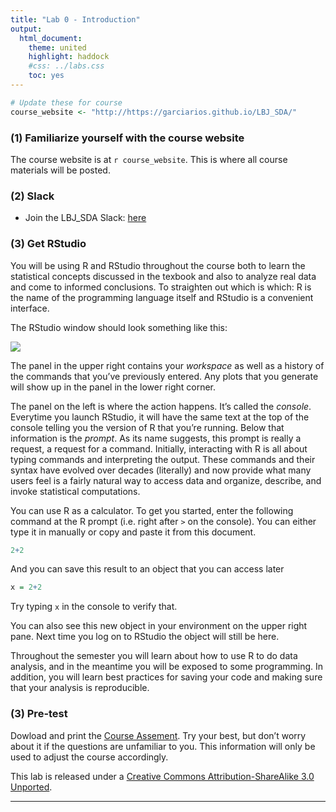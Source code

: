 ```yaml
---
title: "Lab 0 - Introduction"
output:
  html_document:
    theme: united
    highlight: haddock
    #css: ../labs.css
    toc: yes
---
```


```r
# Update these for course
course_website <- "http://https://garciarios.github.io/LBJ_SDA/" 

```


### (1) Familiarize yourself with the course website

The course website is at `r course_website`. This is where all course materials
will be posted.


### (2) Slack

 - Join the LBJ_SDA Slack: [here](https://join.slack.com/t/utexas-xra5155/shared_invite/zt-2b33oyf0j-Cuqzod2xXMq4X_1LS6GkpA)


### (3) Get RStudio

You will be using R and RStudio throughout the course both to learn the 
statistical concepts discussed in the texbook and also to analyze real data 
and come to informed conclusions.  To straighten out which is which: R is the 
name of the programming language itself and RStudio is a convenient interface.


The RStudio window should look something like this:

![](rInterface2015.png)



The panel in the upper right contains your *workspace* as well as a history of 
the commands that you've previously entered.  Any plots that you generate will 
show up in the panel in the lower right corner.

The panel on the left is where the action happens.  It's called the *console*.  
Everytime you launch RStudio, it will have the same text at the top of the 
console telling you the version of R that you're running.  Below that 
information is the *prompt*.  As its name suggests, this prompt is really a 
request, a request for a command.  Initially, interacting with R is all about 
typing commands and interpreting the output. These commands and their syntax 
have evolved over decades (literally) and now provide what many users feel is a 
fairly natural way to access data and organize, describe, and invoke 
statistical computations.

You can use R as a calculator. To get you started, enter the following command 
at the R prompt (i.e. right after `>` on the console).  You can either type it 
in manually or copy and paste it from this document.

```r
2+2
```

And you can save this result to an object that you can access later

```r
x = 2+2
```

Try typing `x` in the console to verify that. 

You can also see this new object in your environment on the upper right pane. 
Next time you log on to RStudio the object will still be here.

Throughout the semester you will learn about how to use R to do data analysis, 
and in the meantime you will be exposed to some programming. In addition, you 
will learn best practices for saving your code and making sure that your 
analysis is reproducible.



### (3) Pre-test

Dowload and print the [Course Assement](./LBJ_SDA_Course_Assessment.pdf). Try your best, but don’t worry about it if the questions are unfamiliar to you. This information will only be used to adjust the course accordingly. 


<div id="license">
This lab is released under a 
[Creative Commons Attribution-ShareAlike 3.0 Unported](http://creativecommons.org/licenses/by-sa/3.0). 

</div>


******